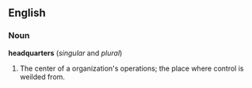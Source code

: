 ==English==

===Noun===
'''headquarters''' (''singular'' and ''plural'')
# The center of a organization's operations; the place where control is weilded from.